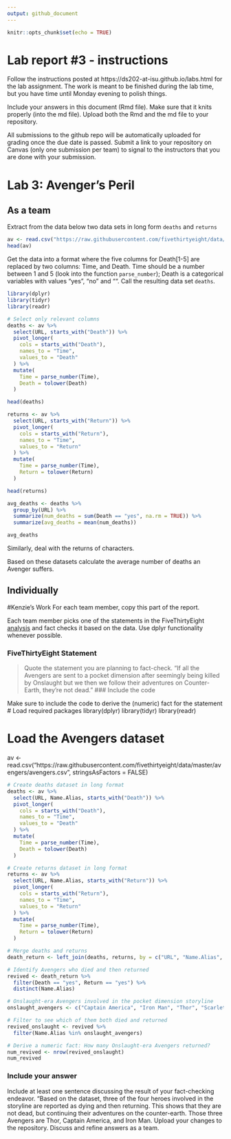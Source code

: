 ```yaml
---
output: github_document
---
```


<!-- README.md is generated from README.Rmd. Please edit the README.Rmd file -->


```r
knitr::opts_chunk$set(echo = TRUE)
```

# Lab report #3 - instructions

Follow the instructions posted at https://ds202-at-isu.github.io/labs.html for the lab assignment. The work is meant to be finished during the lab time, but you have time until Monday evening to polish things.

Include your answers in this document (Rmd file). Make sure that it knits properly (into the md file). Upload both the Rmd and the md file to your repository.  

All submissions to the github repo will be automatically uploaded for grading once the due date is passed.
Submit a link to your repository on Canvas (only one submission per team) to signal to the instructors that you are done with your submission.

# Lab 3: Avenger's Peril

## As a team

Extract from the data below two data sets in long form `deaths` and `returns`

```r
av <- read.csv("https://raw.githubusercontent.com/fivethirtyeight/data/master/avengers/avengers.csv", stringsAsFactors = FALSE)
head(av)
```

Get the data into a format where the five columns for Death[1-5] are replaced by two columns: Time, and Death. Time should be a number between 1 and 5 (look into the function `parse_number`); Death is a categorical variables with values "yes", "no" and "". Call the resulting data set `deaths`. 

```r
library(dplyr)
library(tidyr)
library(readr)

# Select only relevant columns
deaths <- av %>%
  select(URL, starts_with("Death")) %>%
  pivot_longer(
    cols = starts_with("Death"),
    names_to = "Time",
    values_to = "Death"
  ) %>%
  mutate(
    Time = parse_number(Time),   
    Death = tolower(Death)       
  )

head(deaths)

returns <- av %>%
  select(URL, starts_with("Return")) %>%
  pivot_longer(
    cols = starts_with("Return"),
    names_to = "Time",
    values_to = "Return"
  ) %>%
  mutate(
    Time = parse_number(Time),
    Return = tolower(Return)
  )

head(returns)

avg_deaths <- deaths %>%
  group_by(URL) %>%
  summarize(num_deaths = sum(Death == "yes", na.rm = TRUE)) %>%
  summarize(avg_deaths = mean(num_deaths))

avg_deaths
```

Similarly, deal with the returns of characters.

Based on these datasets calculate the average number of deaths an Avenger suffers. 

## Individually
#Kenzie's Work
For each team member, copy this part of the report. 

Each team member picks one of the statements in the FiveThirtyEight [analysis](https://fivethirtyeight.com/features/avengers-death-comics-age-of-ultron/) and fact checks it based on the data. Use dplyr functionality whenever possible.

### FiveThirtyEight Statement

> Quote the statement you are planning to fact-check.
"If all the Avengers are sent to a pocket dimension after seemingly being killed by Onslaught but we then we follow their adventures on Counter-Earth, they’re not dead."
### Include the code

Make sure to include the code to derive the (numeric) fact for the statement
# Load required packages
library(dplyr)
library(tidyr)
library(readr)

# Load the Avengers dataset
av <- read.csv("https://raw.githubusercontent.com/fivethirtyeight/data/master/avengers/avengers.csv", stringsAsFactors = FALSE)
```r
# Create deaths dataset in long format
deaths <- av %>%
  select(URL, Name.Alias, starts_with("Death")) %>%
  pivot_longer(
    cols = starts_with("Death"),
    names_to = "Time",
    values_to = "Death"
  ) %>%
  mutate(
    Time = parse_number(Time),
    Death = tolower(Death)
  )

# Create returns dataset in long format
returns <- av %>%
  select(URL, Name.Alias, starts_with("Return")) %>%
  pivot_longer(
    cols = starts_with("Return"),
    names_to = "Time",
    values_to = "Return"
  ) %>%
  mutate(
    Time = parse_number(Time),
    Return = tolower(Return)
  )

# Merge deaths and returns
death_return <- left_join(deaths, returns, by = c("URL", "Name.Alias", "Time"))

# Identify Avengers who died and then returned
revived <- death_return %>%
  filter(Death == "yes", Return == "yes") %>%
  distinct(Name.Alias)

# Onslaught-era Avengers involved in the pocket dimension storyline
onslaught_avengers <- c("Captain America", "Iron Man", "Thor", "Scarlet Witch")

# Filter to see which of them both died and returned
revived_onslaught <- revived %>%
  filter(Name.Alias %in% onslaught_avengers)

# Derive a numeric fact: How many Onslaught-era Avengers returned?
num_revived <- nrow(revived_onslaught)
num_revived
```
### Include your answer

Include at least one sentence discussing the result of your fact-checking endeavor.
"Based on the dataset, three of the four heroes involved in the storyline are reported as dying and then returning. This shows that they are not dead, but continuing their adventures on the counter-earth. Those three Avengers are Thor, Captain America, and Iron Man.
Upload your changes to the repository. Discuss and refine answers as a team.
